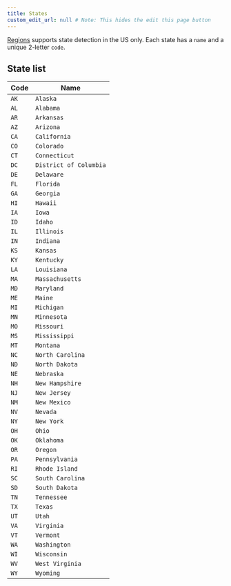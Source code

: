 ```yaml
---
title: States
custom_edit_url: null # Note: This hides the edit this page button
---
```


[Regions](/regions) supports state detection in the US only. Each state has a `name` and a unique 2-letter `code`.

## State list

Code | Name
--- | ---
`AK` | `Alaska`
`AL` | `Alabama`
`AR` | `Arkansas`
`AZ` | `Arizona`
`CA` | `California`
`CO` | `Colorado`
`CT` | `Connecticut`
`DC` | `District of Columbia`
`DE` | `Delaware`
`FL` | `Florida`
`GA` | `Georgia`
`HI` | `Hawaii`
`IA` | `Iowa`
`ID` | `Idaho`
`IL` | `Illinois`
`IN` | `Indiana`
`KS` | `Kansas`
`KY` | `Kentucky`
`LA` | `Louisiana`
`MA` | `Massachusetts`
`MD` | `Maryland`
`ME` | `Maine`
`MI` | `Michigan`
`MN` | `Minnesota`
`MO` | `Missouri`
`MS` | `Mississippi`
`MT` | `Montana`
`NC` | `North Carolina`
`ND` | `North Dakota`
`NE` | `Nebraska`
`NH` | `New Hampshire`
`NJ` | `New Jersey`
`NM` | `New Mexico`
`NV` | `Nevada`
`NY` | `New York`
`OH` | `Ohio`
`OK` | `Oklahoma`
`OR` | `Oregon`
`PA` | `Pennsylvania`
`RI` | `Rhode Island`
`SC` | `South Carolina`
`SD` | `South Dakota`
`TN` | `Tennessee`
`TX` | `Texas`
`UT` | `Utah`
`VA` | `Virginia`
`VT` | `Vermont`
`WA` | `Washington`
`WI` | `Wisconsin`
`WV` | `West Virginia`
`WY` | `Wyoming`
